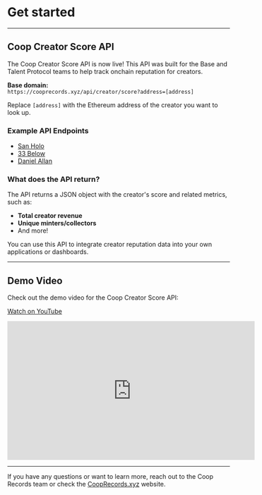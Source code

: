# Get started

---

## Coop Creator Score API

The Coop Creator Score API is now live! This API was built for the Base and Talent Protocol teams to help track onchain reputation for creators.

**Base domain:**  
`https://cooprecords.xyz/api/creator/score?address=[address]`

Replace `[address]` with the Ethereum address of the creator you want to look up.

### Example API Endpoints

- [San Holo](https://www.cooprecords.xyz/api/creator/score?address=0x056f1F3A4599e58Cb5C31f2255d0830822b4106d)
- [33 Below](https://www.cooprecords.xyz/api/creator/score?address=0xf1a9B9A5521F69F4B925202aE0300eA72e63B3f0)
- [Daniel Allan](https://www.cooprecords.xyz/api/creator/score?address=0xbCefc4906b443e4DB64E2b00b9af2C39e76c785c)

### What does the API return?

The API returns a JSON object with the creator's score and related metrics, such as:

- **Total creator revenue**
- **Unique minters/collectors**
- And more!

You can use this API to integrate creator reputation data into your own applications or dashboards.

---

## Demo Video

Check out the demo video for the Coop Creator Score API:

[Watch on YouTube](https://youtu.be/AyNGkRldBBU)

<iframe
  width="560"
  height="315"
  src="https://www.youtube.com/embed/AyNGkRldBBU?si=uGOPLA9PMO0TCl1t"
  title="YouTube video player"
  frameborder="0"
  allow="accelerometer; autoplay; clipboard-write; encrypted-media; gyroscope; picture-in-picture; web-share"
  referrerpolicy="strict-origin-when-cross-origin"
  allowfullscreen
></iframe>

---

If you have any questions or want to learn more, reach out to the Coop Records team or check the [CoopRecords.xyz](https://cooprecords.xyz) website.
